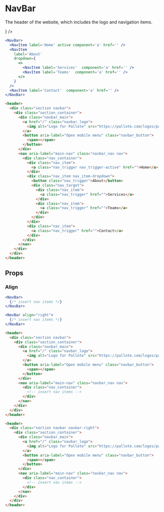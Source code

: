 ---
---



# NavBar

The header of the website, which includes the logo and navigation items.

<DocLinks
  figma="https://www.figma.com/design/bEeQ97jqZFWepD0x4oU5k7/Pallote?node-id=2845-6055&t=eWNWESf2DeSjVzq5-11"
  storybook="https://react.pallote.com/?path=/docs/components-tablebody--docs"
/>

<div class="docs_block">
  <NavBar homeLinkComponent='a'>
    <NavItem label='Home' active component='a' href='' />
    <NavItem
      label='About'
      dropdown={
        <>
          <NavItem label='Services'  component='a' href='' />
          <NavItem label='Teams'  component='a' href='' />
        </>
      }
    />
    <NavItem label='Contact'  component='a' href='' />
  </NavBar>
</div>

<Tabs groupId="package" queryString>
  <TabItem value="react" label="React">

```jsx
<NavBar>
  <NavItem label='Home' active component='a' href='' />
  <NavItem
    label='About'
    dropdown={
      <>
        <NavItem label='Services'  component='a' href='' />
        <NavItem label='Teams'  component='a' href='' />
      </>
    }
  />
  <NavItem label='Contact'  component='a' href='' />
</NavBar>
```
  </TabItem>
  <TabItem value="css" label="CSS">

```html
<header>
  <div class="section navbar">
    <div class="section_container">
      <div class="navbar_main">
        <a href="/" class="navbar_logo">
          <img alt="Logo for Pallote" src="https://pallote.com/logos/pallote-logo.svg">
        </a>
        <button aria-label="Open mobile menu" class="navbar_button">
          <span></span>
        </button>
      </div>
      <nav aria-label="main-nav" class="navbar_nav nav">
        <div class="nav_container">
          <div class="nav_item">
            <a class="nav_trigger nav_trigger-active" href="">Home</a>
          </div>
          <div class="nav_item nav_item-dropdown">
            <button class="nav_trigger">About</button>
            <div class="nav_target">
              <div class="nav_item">
                <a class="nav_trigger" href="">Services</a>
              </div>
              <div class="nav_item">
                <a class="nav_trigger" href="">Teams</a>
              </div>
            </div>
          </div>
          <div class="nav_item">
            <a class="nav_trigger" href="">Contact</a>
          </div>
        </div>
      </nav>
    </div>
  </div>
</header>
```
  </TabItem>
</Tabs>

## Props

### Align

<div class="docs_block">
  <NavBar homeLinkComponent='a'>
    <NavItem label='Align' active component='a' href='' />
    <NavItem label='Left' component='a' href='' />
  </NavBar>
  <NavBar align="right" homeLinkComponent='a'>
    <NavItem label='Align' active  omponent='a' href='' />
    <NavItem label='Right' component='a' href='' />
  </NavBar>
</div>

<Tabs groupId="package" queryString>
  <TabItem value="react" label="React">

```jsx
<NavBar>
  {/* insert nav items */}
</NavBar>

<NavBar align="right">
  {/* insert nav items */}
</NavBar>
```
  </TabItem>
  <TabItem value="css" label="CSS">

```html
<header>
  <div class="section navbar">
    <div class="section_container">
      <div class="navbar_main">
        <a href="/" class="navbar_logo">
          <img alt="Logo for Pallote" src="https://pallote.com/logos/pallote-logo.svg">
        </a>
        <button aria-label="Open mobile menu" class="navbar_button">
          <span></span>
        </button>
      </div>
      <nav aria-label="main-nav" class="navbar_nav nav">
        <div class="nav_container">
          <!-- insert nav items -->
        </div>
      </nav>
    </div>
  </div>
</header>

<header>
  <div class="section navbar navbar-right">
    <div class="section_container">
      <div class="navbar_main">
        <a href="/" class="navbar_logo">
          <img alt="Logo for Pallote" src="https://pallote.com/logos/pallote-logo.svg">
        </a>
        <button aria-label="Open mobile menu" class="navbar_button">
          <span></span>
        </button>
      </div>
      <nav aria-label="main-nav" class="navbar_nav nav">
        <div class="nav_container">
          <!-- insert nav items -->
        </div>
      </nav>
    </div>
  </div>
</header>
```
  </TabItem>
</Tabs>
